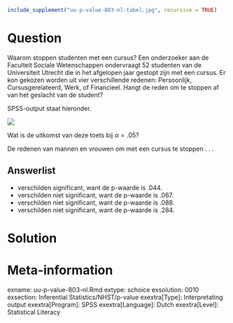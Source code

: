 ```{r, echo = FALSE, results = "hide"}
include_supplement("uu-p-value-803-nl-tabel.jpg", recursive = TRUE)
```



Question
========
Waarom stoppen studenten met een cursus? Een onderzoeker aan de Faculteit Sociale Wetenschappen ondervraagt 52 studenten van de Universiteit Utrecht die in het afgelopen jaar gestopt zijn met een cursus. Er kon gekozen worden uit vier verschillende redenen: Persoonlijk, Cursusgerelateerd, Werk, of Financieel. Hangt de reden om te stoppen af van het geslacht van de student? 

SPSS-output staat hieronder.


![](uu-p-value-803-nl-tabel.jpg)

Wat is de uitkomst van deze toets bij $\alpha = .05$? 
 
De redenen van mannen en vrouwen om met een cursus te stoppen . . . 

  
Answerlist
----------
* verschilden significant, want de p-waarde is .044. 
* verschilden niet significant, want de p-waarde is .067. 
* verschilden niet significant, want de p-waarde is .088. 
* verschilden niet significant, want de p-waarde is .284. 


Solution
========
  



Meta-information
================
exname: uu-p-value-803-nl.Rmd
extype: schoice
exsolution: 0010
exsection: Inferential Statistics/NHST/p-value
exextra[Type]: Interpretating output
exextra[Program]: SPSS
exextra[Language]: Dutch
exextra[Level]: Statistical Literacy
